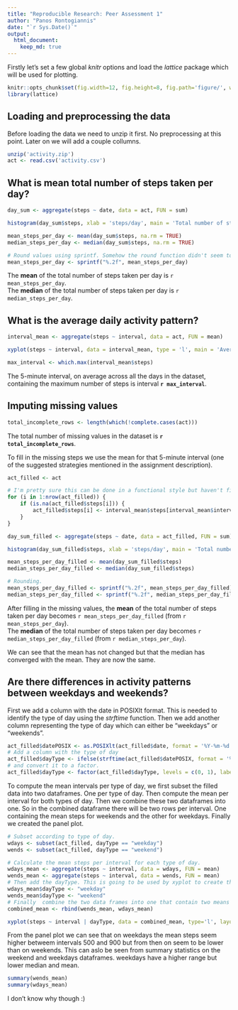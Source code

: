 ```yaml
---
title: "Reproducible Research: Peer Assessment 1"
author: "Panos Rontogiannis"
date: "`r Sys.Date()`"
output: 
  html_document:
    keep_md: true
---
```


Firstly let's set a few global *knitr* options and load the *lattice* package which will be used for plotting.


```r
knitr::opts_chunk$set(fig.width=12, fig.height=8, fig.path='figure/', warning = FALSE)
library(lattice) 
```

## Loading and preprocessing the data

Before loading the data we need to unzip it first. No preprocessing at this point. Later on we will add a couple collumns.

```r
unzip('activity.zip')
act <- read.csv('activity.csv')
```

## What is mean total number of steps taken per day?
```r
day_sum <- aggregate(steps ~ date, data = act, FUN = sum)

histogram(day_sum$steps, xlab = 'steps/day', main = 'Total number of steps taken each day', breaks = 15)

mean_steps_per_day <- mean(day_sum$steps, na.rm = TRUE)
median_steps_per_day <- median(day_sum$steps, na.rm = TRUE)

# Round values using sprintf. Somehow the round function didn't seem to work as i wanted it.
mean_steps_per_day <- sprintf("%.2f", mean_steps_per_day)
```

The **mean** of the total number of steps taken per day is `r mean_steps_per_day`.  
The **median** of the total number of steps taken per day is `r median_steps_per_day`.

## What is the average daily activity pattern?
```r
interval_mean <- aggregate(steps ~ interval, data = act, FUN = mean)

xyplot(steps ~ interval, data = interval_mean, type = 'l', main = 'Average number of steps taken per 5-minute interval', xlab = '5-minute interval')

max_interval <- which.max(interval_mean$steps)
```

The 5-minute interval, on average across all the days in the dataset, containing the maximum number of steps is interval **`r max_interval`**.

## Imputing missing values

```r
total_incomplete_rows <- length(which(!complete.cases(act)))
```

The total number of missing values in the dataset is **`r total_incomplete_rows`**.

To fill in the missing steps we use the mean for that 5-minute interval (one of the suggested strategies mentioned in the assignment description).

```r
act_filled <- act

# I'm pretty sure this can be done in a functional style but haven't figured it out yet. Hence the for loop.
for (i in 1:nrow(act_filled)) {
    if (is.na(act_filled$steps[i])) {
        act_filled$steps[i] <- interval_mean$steps[interval_mean$interval == act_filled$interval[i]]
    }
}

day_sum_filled <- aggregate(steps ~ date, data = act_filled, FUN = sum)

histogram(day_sum_filled$steps, xlab = 'steps/day', main = 'Total number of steps taken each day', breaks = 15)

mean_steps_per_day_filled <- mean(day_sum_filled$steps)
median_steps_per_day_filled <- median(day_sum_filled$steps)

# Rounding.
mean_steps_per_day_filled <- sprintf("%.2f", mean_steps_per_day_filled)
median_steps_per_day_filled <- sprintf("%.2f", median_steps_per_day_filled)
```

After filling in the missing values, the **mean** of the total number of steps taken per day becomes `r mean_steps_per_day_filled` (from `r mean_steps_per_day`).  
The **median** of the total number of steps taken per day becomes `r median_steps_per_day_filled` (from `r median_steps_per_day`).

We can see that the mean has not changed but that the median has converged with the mean. They are now the same.

## Are there differences in activity patterns between weekdays and weekends?

First we add a column with the date in POSIXlt format. This is needed to identify the type of day using the *strftime* function. Then we add another column representing the type of day which can either be "weekdays" or "weekends".


```r
act_filled$datePOSIX <- as.POSIXlt(act_filled$date, format = '%Y-%m-%d')
# Add a column with the type of day
act_filled$dayType <- ifelse(strftime(act_filled$datePOSIX, format = '%u') > 5, 1, 0)
# and convert it to a factor.
act_filled$dayType <- factor(act_filled$dayType, levels = c(0, 1), labels = c('weekday', 'weekend'))
```

To compute the mean intervals per type of day, we first subset the filled data into two dataframes. One per type of day. Then compute the mean per interval for both types of day. Then we combine these two dataframes into one. So in the combined dataframe there will be two rows per interval. One containing the mean steps for weekends and the other for weekdays. Finally we created the panel plot.

```r
# Subset according to type of day.
wdays <- subset(act_filled, dayType == "weekday")
wends <- subset(act_filled, dayType == "weekend")

# Calculate the mean steps per interval for each type of day.
wdays_mean <- aggregate(steps ~ interval, data = wdays, FUN = mean)
wends_mean <- aggregate(steps ~ interval, data = wends, FUN = mean)
# Then add the dayType. This is going to be used by xyplot to create the panel plot.
wdays_mean$dayType <- "weekday"
wends_mean$dayType <- "weekend"
# Finally  combine the two data frames into one that contain two means for each interval. One for weekdays and the other for weekends. I'm certain there is a more ellegant way but it works.
combined_mean <- rbind(wends_mean, wdays_mean)

xyplot(steps ~ interval | dayType, data = combined_mean, type='l', layout = c(1, 2), xlab = '5-minute interval', ylab = 'Number of steps')
```

From the panel plot we can see that on weekdays the mean steps seem higher betweem intervals 500 and 900 but from then on seem to be lower than on weekends. This can aslo be seen from summary statistics on the weekend and weekdays dataframes. weekdays have a higher range but lower median and mean.

```r
summary(wends_mean)
summary(wdays_mean)
```

I don't know why though :)
